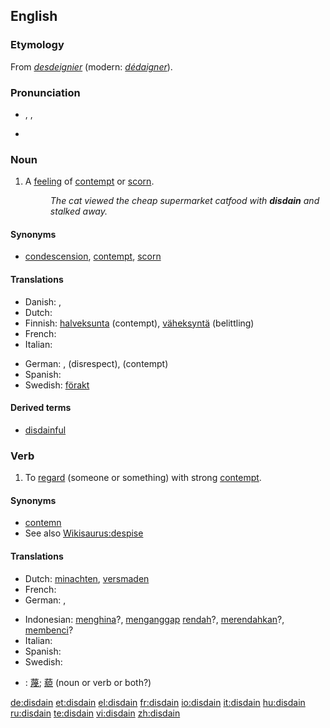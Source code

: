 {{wikipedia|dab=disdain}}
==English==

===Etymology===
From {{etyl|fro}} ''[[desdeignier]]'' (modern: ''[[dédaigner]]'').

===Pronunciation===
* {{enPR|dĭs-dān'}}, {{IPA|/dɪsˈdeɪn/}}, {{SAMPA|/dIs"deIn/}}
* {{rhymes|eɪn}}

===Noun===
{{en-noun|-}}

# {{uncountable}} A [[feeling]] of [[contempt]] or [[scorn]].
#: ''The cat viewed the cheap supermarket catfood with '''disdain''' and stalked away.''

====Synonyms====
* [[condescension]], [[contempt]], [[scorn]]

====Translations====
{{top}}
* Danish: {{t|da|despekt}}, {{t|da|foragt}}
* Dutch: {{t|nl|ongenoegen}}
* Finnish: [[halveksunta]] (contempt), [[väheksyntä]] (belittling)
* French: {{t+|fr|dédain|m}}
* Italian: {{t-|it|sdegno|m}}
{{mid}}
* German: {{t|de|Verachtung|f}}, {{t-|de|Geringschätzung|f}} (disrespect), {{t|de|Missachtung|f}} (contempt)
* Spanish: {{t|es|desdén|m}}
* Swedish: [[förakt]]
{{bottom}}

====Derived terms====
* [[disdainful]]

===Verb===
{{en-verb}}

# {{transitive}} To [[regard]] (someone or something) with strong [[contempt]].

====Synonyms====
* [[contemn]]
* See also [[Wikisaurus:despise]]

====Translations====
{{top}}
* Dutch: [[minachten]], [[versmaden]]
* French: {{t+|fr|dédaigner}}
* German: {{t-|de|verachten}}, {{t+|de|verschmähen}}
{{mid}}
* Indonesian: [[hina|menghina]]?, [[anggap|menganggap]] [[rendah]]?, [[rendah|merendahkan]]?, [[benci|membenci]]?
* Italian: {{t-|it|sdegnare}}
* Spanish: {{t-|es|desdeñar}}
* Swedish: {{t+|sv|förakta}}
{{bottom}}

{{checktrans}}

* {{ttbc|CJK Characters}}: [[蔑]]; [[藐]] (noun or verb or both?)

[[de:disdain]]
[[et:disdain]]
[[el:disdain]]
[[fr:disdain]]
[[io:disdain]]
[[it:disdain]]
[[hu:disdain]]
[[ru:disdain]]
[[te:disdain]]
[[vi:disdain]]
[[zh:disdain]]